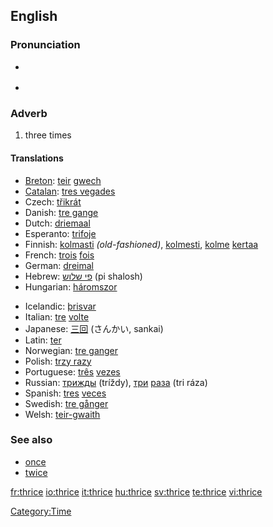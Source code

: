 ==English==

===Pronunciation===

* {{IPA|/θraɪs/}} {{SAMPA|/TraIs/}}
* {{audio|en-us-thrice.ogg|Audio (US)}}
*: {{rhymes|aɪs}}

===Adverb===
{{en-adv|-}}

# {{dated|or|literary}} three times

====Translations====
{{trans-top|three times}}
* [[Breton]]: [[teir]] [[gwech]]
* [[Catalan]]: [[tres vegades]]
* Czech: [[třikrát]]
* Danish: [[tre gange]]
* Dutch: [[driemaal]]
* Esperanto: [[trifoje]]
* Finnish: [[kolmasti]] ''(old-fashioned)'', [[kolmesti]], [[kolme]] [[kerta]]a
* French: [[trois]] [[fois]]
* German: [[dreimal]]
* Hebrew: [[פי שלוש]] (pi shalosh)
* Hungarian: [[háromszor]]
{{trans-mid}}
* Icelandic: [[þrisvar]]
* Italian: [[tre]] [[volta#Italian|volte]]
* Japanese: [[三回]] (さんかい, sankai)
* Latin: [[ter]]
* Norwegian: [[tre ganger]]
* Polish: [[trzy razy]]
* Portuguese: [[três]] [[vez#Portuguese|vezes]]
* Russian: [[трижды]] (tríždy), [[три]] [[раз#Russian|раза]] (tri ráza)
* Spanish: [[tres]] [[vez#Spanish|veces]]
* Swedish: [[tre gånger]]
* Welsh: [[teir-gwaith]]
{{trans-bottom}}

===See also===
* [[once]]
* [[twice]]

[[Category:Time]]

[[fr:thrice]]
[[io:thrice]]
[[it:thrice]]
[[hu:thrice]]
[[sv:thrice]]
[[te:thrice]]
[[vi:thrice]]